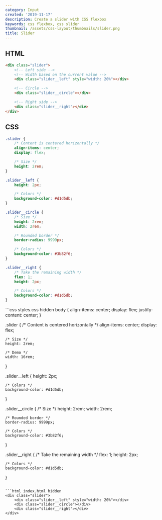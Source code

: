 ```yaml
---
category: Input
created: '2019-11-17'
description: Create a slider with CSS flexbox
keywords: css flexbox, css slider
thumbnail: /assets/css-layout/thumbnails/slider.png
title: Slider
---
```


## HTML

```html
<div class="slider">
    <!-- Left side -->
    <!-- Width based on the current value -->
    <div class="slider__left" style="width: 20%"></div>

    <!-- Circle -->
    <div class="slider__circle"></div>

    <!-- Right side -->
    <div class="slider__right"></div>
</div>
```

## CSS

```css
.slider {
    /* Content is centered horizontally */
    align-items: center;
    display: flex;

    /* Size */
    height: 2rem;
}

.slider__left {
    height: 2px;

    /* Colors */
    background-color: #d1d5db;
}

.slider__circle {
    /* Size */
    height: 2rem;
    width: 2rem;

    /* Rounded border */
    border-radius: 9999px;

    /* Colors */
    background-color: #3b82f6;
}

.slider__right {
    /* Take the remaining width */
    flex: 1;
    height: 2px;

    /* Colors */
    background-color: #d1d5db;
}
```

<Playground>
```css styles.css hidden
body {
    align-items: center;
    display: flex;
    justify-content: center;
}

.slider {
    /* Content is centered horizontally */
    align-items: center;
    display: flex;

    /* Size */
    height: 2rem;

    /* Demo */
    width: 16rem;
}

.slider__left {
    height: 2px;

    /* Colors */
    background-color: #d1d5db;
}

.slider__circle {
    /* Size */
    height: 2rem;
    width: 2rem;

    /* Rounded border */
    border-radius: 9999px;

    /* Colors */
    background-color: #3b82f6;
}

.slider__right {
    /* Take the remaining width */
    flex: 1;
    height: 2px;

    /* Colors */
    background-color: #d1d5db;
}
```

```html index.html hidden
<div class="slider">
    <div class="slider__left" style="width: 20%"></div>
    <div class="slider__circle"></div>
    <div class="slider__right"></div>
</div>
```
</Playground>
